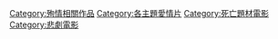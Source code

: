 [[Category:殉情相關作品|Category:殉情相關作品]]
[[Category:各主題愛情片|Category:各主題愛情片]]
[[Category:死亡題材電影|Category:死亡題材電影]]
[[Category:悲劇電影|Category:悲劇電影]]